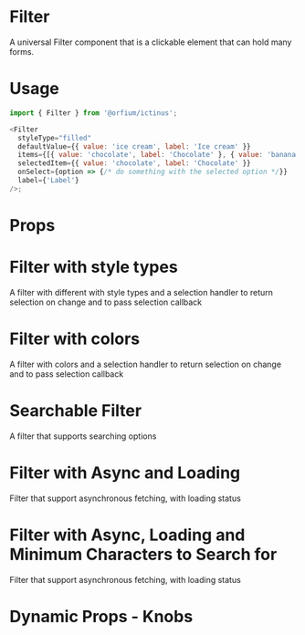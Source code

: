 

<Meta title="Design System/Filter" component={Filter} />

# Filter

A universal Filter component that is a clickable element that can hold many forms.

# Usage

```js
import { Filter } from '@orfium/ictinus';

<Filter
  styleType="filled"
  defaultValue={{ value: 'ice cream', label: 'Ice cream' }}
  items={[{ value: 'chocolate', label: 'Chocolate' }, { value: 'banana', label: 'Banana' }]}
  selectedItem={{ value: 'chocolate', label: 'Chocolate' }}
  onSelect={option => {/* do something with the selected option */}}
  label={'Label'}
/>;
```

# Props

<Props of={Filter} />


# Filter with style types

A filter with different with style types and a selection handler to return selection on change and to pass selection callback

<Preview>
  <Story name="Filter with style types">
    <Stack>
       <FilterShowcase styleType="filled" color="lightCoolGray-400" />
       <FilterShowcase styleType="outlined" color="lightCoolGray-400" />
       <FilterShowcase styleType="elevated" color="lightCoolGray-400" />
       <FilterShowcase styleType="transparent" color="lightCoolGray-400" />
    </Stack>
  </Story>
</Preview>

# Filter with colors

A filter with colors and a selection handler to return selection on change and to pass selection callback

<Preview>
  <Story name="Filter with colors">
    <Stack>
       <FilterShowcase styleType="filled" color="vividPurple-100" />
       <FilterShowcase styleType="outlined" color="red-500" />
       <FilterShowcase styleType="elevated" color="darkGray-300"/>
       <FilterShowcase styleType="transparent" color="magenta-100" />
    </Stack>
  </Story>
</Preview>


# Searchable Filter

A filter that supports searching options

<Preview>
  <Story name="Searchable Filter">
    <Stack>
       <FilterShowcase styleType="filled" isSearchable />
    </Stack>
  </Story>
</Preview>


# Filter with Async and Loading

Filter that support asynchronous fetching, with loading status

<Preview>
  <Story name="Async Filter">
    <AsyncFilterShowcase />
  </Story>
</Preview>

# Filter with Async, Loading and Minimum Characters to Search for

Filter that support asynchronous fetching, with loading status

<Preview>
  <Story name="Async Filter with min characters">
    <AsyncFilterShowcase minCharactersToSearch={3} />
  </Story>
</Preview>

# Dynamic Props - Knobs
<Preview>
  <Story name="Dynamic Filter Props" parameters={{ decorators: [withKnobs] }}>
    <FilterShowcase
        items={[{ value: 'apple', label: 'Apple' }, { value: 'orange', label: 'Orange' }, { value: 'banana', label: 'Banana' }]}
        label={text('text', 'you can change me')}
        selectedItem={select('selectedItem', [{ value: 'apple', label: 'Apple' }, { value: 'orange', label: 'Orange' }, { value: 'banana', label: 'Banana' }])}
        defaultValue={select('defaultValue', [{ value: 'peach', label: 'Peach' }, { value: 'watermelon', label: 'Watermelon' }]), { value: 'peach', label: 'Peach' }}
        styleType={select('styleType', ['filled', 'outlined', 'elevated', 'transparent'], 'filled')}
        color={select('color', ['lightCoolGray-400', 'magenta-100', 'darkGray-700', 'red-500'], 'lightCoolGray-400')}
        isSearchable={boolean('isSearchable', false)}
    />
  </Story>
</Preview>
